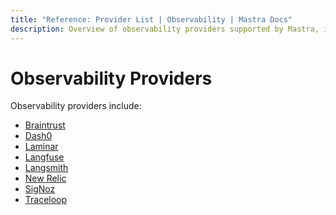 ```yaml
---
title: "Reference: Provider List | Observability | Mastra Docs"
description: Overview of observability providers supported by Mastra, including Dash0, SigNoz, Braintrust, Langfuse, and more.
---
```


# Observability Providers

Observability providers include:
- [Braintrust](./providers/braintrust.mdx)
- [Dash0](./providers/dash0.mdx)
- [Laminar](./providers/laminar.mdx)
- [Langfuse](./providers/langfuse.mdx)
- [Langsmith](./providers/langsmith.mdx)
- [New Relic](./providers/new-relic.mdx)
- [SigNoz](./providers/signoz.mdx)
- [Traceloop](./providers/traceloop.mdx)
